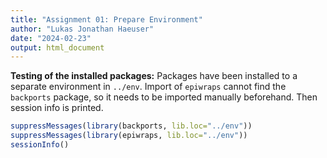 ```yaml
---
title: "Assignment 01: Prepare Environment"
author: "Lukas Jonathan Haeuser"
date: "2024-02-23"
output: html_document
---
```


**Testing of the installed packages:** Packages have been installed to a separate environment in `../env`. Import of `epiwraps` cannot find the `backports` package, so it needs to be imported manually beforehand. Then session info is printed.

```r
suppressMessages(library(backports, lib.loc="../env"))
suppressMessages(library(epiwraps, lib.loc="../env"))
sessionInfo()
```
